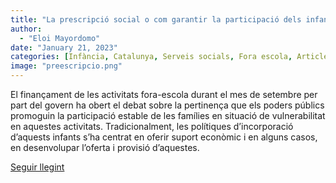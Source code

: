 ```yaml
---
title: "La prescripció social o com garantir la participació dels infants vulnerats en les extraescolars"
author: 
  - "Eloi Mayordomo"
date: "January 21, 2023"
categories: [Infància, Catalunya, Serveis socials, Fora escola, Article]
image: "preescripcio.png"
---
```


El finançament de les activitats fora-escola durant el mes de setembre per part del govern ha obert el debat sobre la pertinença que els poders públics promoguin la participació estable de les famílies en situació de vulnerabilitat en aquestes activitats. Tradicionalment, les polítiques d'incorporació d'aquests infants s'ha centrat en oferir suport econòmic i en alguns casos, en desenvolupar l'oferta i provisió d'aquestes.

[Seguir llegint](https://www.educacio360.cat/la-prescripcio-social-o-com-garantir-la-participacio-dels-infants-vulnerats-en-les-extraescolars/)
